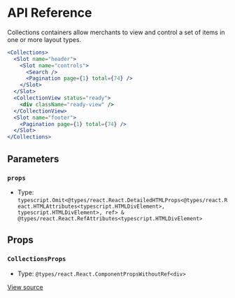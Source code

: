 # API Reference

Collections containers allow merchants to view and control a set of items in one or more layout types.

```jsx
<Collections>
  <Slot name="header">
    <Slot name="controls">
      <Search />
      <Pagination page={1} total={74} />
    </Slot>
  </Slot>
  <CollectionView status="ready">
    <div className="ready-view" />
  </CollectionView>
  <Slot name="footer">
    <Pagination page={1} total={74} />
  </Slot>
</Collections>
```

## Parameters

### `props`

- Type: `typescript.Omit<@types/react.React.DetailedHTMLProps<@types/react.React.HTMLAttributes<typescript.HTMLDivElement>, typescript.HTMLDivElement>, ref> & @types/react.React.RefAttributes<typescript.HTMLDivElement>`

## Props

### `CollectionsProps`

- Type: `@types/react.React.ComponentPropsWithoutRef<div>`

[View source](https://github.com/vtex/shoreline/blob/f511fc130/packages/components/src/collections/collections.tsx#L23)

